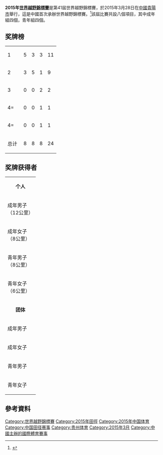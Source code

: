 {{Infobox cross country championships
|Name       = 第41屆世界越野錦標賽
|Logo       = 
|Size       =
|Organisers = [[IAAF|IAAF]]
|Edition    = 41
|Date       = 2015年3月28日
|Host city  = {{CHN}}[[貴陽市|貴陽市]]
|Location   = 
|Nations participating  =
|Athletes participating =
|Races      = 
|Distances  = 
|Website    = 
|Previous   = [[2013年世界越野錦標賽|2013年]]
|Next       = [[2017年世界越野錦標賽|2017年]]
}}
'''2015年[[世界越野錦標賽|世界越野錦標賽]]'''是第41屆世界越野錦標賽，於2015年3月28日在[[中國|中國]][[貴陽市|貴陽市]]舉行，這是中國首次承辦世界越野錦標賽。<ref>{{cite web|url= http://news.xinhuanet.com/english/china/2012-11/24/c_131996430.htm|title= China to host 2015 world cross-country championships|date= 2012-11-24|accessdate= 2012-11-26|work= xinhuanet.com|archive-date= 2013-12-07|archive-url= https://web.archive.org/web/20131207221936/http://news.xinhuanet.com/english/china/2012-11/24/c_131996430.htm|dead-url= no}}</ref>該屆比賽共設八個項目，其中成年組四個，青年組四個。

== 奖牌榜 ==
{| {{RankedMedalTable|class=wikitable sortable}}
|-
| 1 ||align=left| {{flagcountry|ETH}} || 5 || 3 || 3 || 11
|-
| 2 ||align=left| {{flagcountry|KEN}} || 3 || 5 || 1 || 9
|-
| 3 ||align=left| {{flagcountry|BHR}} || 0 || 0 || 2 || 2
|-
| 4= ||align=left| {{flagcountry|ERI}} || 0 || 0 || 1 || 1
|-
| 4= ||align=left| {{flagcountry|UGA}} || 0 || 0 || 1 || 1
|-
!colspan=2| 总计 || 8 || 8 || 8|| 24
|}

==奖牌获得者==
{| {{MedalistTable|type=项目|columns=2}}
|-
|colspan=7 bgcolor=#eeeeee style=text-align:center;| '''个人'''
|-
|成年男子<br />（12公里）
|{{flagathlete|[[杰弗里·基普桑|杰弗里·基普桑]]|KEN}} || 34:52
|{{flagathlete|[[Bedan_Karoki|Bedan Karoki]]|KEN}} || 35:00
|{{flagathlete|[[穆克塔尔·埃德里斯|穆克塔尔·埃德里斯]]|ETH}} || 35:06
|-
|成年女子<br />（8公里）
|{{flagathlete|[[阿格妮丝·蒂罗普|阿格妮丝·蒂罗普]]|KEN}} || 26:01
|{{flagathlete|[[赛博蕾·泰菲力|赛博蕾·泰菲力]]|ETH}} || 26:06
|{{flagathlete|[[Netsanet_Gudeta|Netsanet Gudeta]]|ETH}} || 26:11
|-
|青年男子<br />（8公里）
|{{flagathlete|[[Yasin_Haji|Yasin Haji]]|ETH}} || 23:42
|{{flagathlete|[[Geoffrey_Kipkirui_Korir|Geoffrey Kipkirui Korir]]|KEN}} || 23:47
|{{flagathlete|[[Alfred_Ngeno|Alfred Ngeno]]|KEN}} || 23:54
|-
|青年女子<br />（6公里）
|{{flagathlete|[[莱特森贝特·吉迪|莱特森贝特·吉迪]]|ETH}} || 19:48
|{{flagathlete|[[Dera_Dida|Dera Dida]]|ETH}} || 19:49
|{{flagathlete|[[Etagegn_Woldu|Etagegn Woldu]]|ETH}} || 19:43
|-
|colspan=7 bgcolor=#eeeeee style=text-align:center;| '''团体'''
|-
|成年男子
|{{flagcountry|ETH}} || 20
|{{flagcountry|KEN}} || 20
|{{flagcountry|BHR}} || 54
|-
|成年女子
|{{flagcountry|ETH}} || 17
|{{flagcountry|KEN}} || 19
|{{flagcountry|UGA}} || 101
|-
|青年男子
|{{flagcountry|KEN}} || 19
|{{flagcountry|ETH}} || 33
|{{flagcountry|ERI}} || 52
|-
|青年女子
|{{flagcountry|ETH}} || 11
|{{flagcountry|KEN}} || 33
|{{flagcountry|BHR}} || 52
|}

==參考資料==
{{reflist}}

{{IAAF Championships}}

[[Category:世界越野錦標賽|Category:世界越野錦標賽]]
[[Category:2015年田徑|Category:2015年田徑]]
[[Category:2015年中国体育|Category:2015年中国体育]]
[[Category:中国田径赛事|Category:中国田径赛事]]
[[Category:贵州体育|Category:贵州体育]]
[[Category:2015年3月|Category:2015年3月]]
[[Category:中國主辦的國際體育賽事|Category:中國主辦的國際體育賽事]]